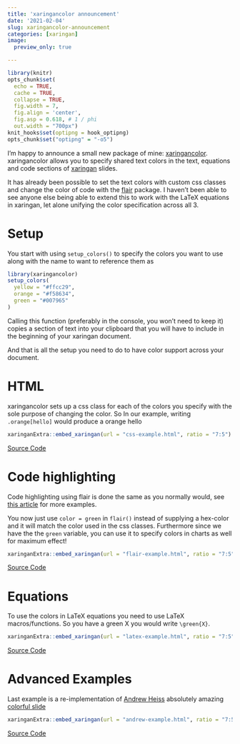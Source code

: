 ```yaml
---
title: 'xaringancolor announcement'
date: '2021-02-04'
slug: xaringancolor-announcement
categories: [xaringan]
image:
  preview_only: true

---
```


```r
library(knitr)
opts_chunk$set(
  echo = TRUE,
  cache = TRUE,
  collapse = TRUE,
  fig.width = 7, 
  fig.align = 'center',
  fig.asp = 0.618, # 1 / phi
  out.width = "700px")
knit_hooks$set(optipng = hook_optipng)
opts_chunk$set("optipng" = "-o5")
```

I'm happy to announce a small new package of mine: [xaringancolor](https://github.com/EmilHvitfeldt/xaringancolor).
xaringancolor allows you to specify shared text colors in the text, equations and code sections of [xaringan](https://github.com/yihui/xaringan) slides.

It has already been possible to set the text colors with custom css classes and change the color of code with the [flair](https://github.com/r-for-educators/flair) package.
I haven't been able to see anyone else being able to extend this to work with the LaTeX equations in xaringan, let alone unifying the color specification across all 3.

# Setup

You start with using `setup_colors()` to specify the colors you want to use along with the name to want to reference them as

```r
library(xaringancolor)
setup_colors(
  yellow = "#ffcc29",
  orange = "#f58634",
  green = "#007965"
)
```

Calling this function (preferably in the console, you won't need to keep it) copies a section of text into your clipboard that you will have to include in the beginning of your xaringan document. 

And that is all the setup you need to do to have color support across your document.

# HTML

xaringancolor sets up a css class for each of the colors you specify with the sole purpose of changing the color. So In our example, writing `.orange[hello]` would produce a orange hello

```r
xaringanExtra::embed_xaringan(url = "css-example.html", ratio = "7:5")
```

[Source Code](https://gist.github.com/EmilHvitfeldt/7daa57156a6e844423942ed1daf0d175)

# Code highlighting

Code highlighting using flair is done the same as you normally would, see [this article](https://education.rstudio.com/blog/2020/05/flair/) for more examples.

You now just use `color = green` in `flair()` instead of supplying a hex-color and it will match the color used in the css classes. Furthermore since we have the the `green` variable, you can use it to specify colors in charts as well for maximum effect! 

```r
xaringanExtra::embed_xaringan(url = "flair-example.html", ratio = "7:5")
```

[Source Code](https://gist.github.com/EmilHvitfeldt/ec081d53929da50f344c2a8ede0a7033)

# Equations

To use the colors in LaTeX equations you need to use LaTeX macros/functions. So you have a green X you would write `\green{X}`.

```r
xaringanExtra::embed_xaringan(url = "latex-example.html", ratio = "7:5")
```

[Source Code](https://gist.github.com/EmilHvitfeldt/1767bc72d7dd6400a75c55e8be8e7a90)

# Advanced Examples

Last example is a re-implementation of [Andrew Heiss](https://twitter.com/andrewheiss) absolutely amazing [colorful slide](https://twitter.com/andrewheiss/status/1250517766731423745)

```r
xaringanExtra::embed_xaringan(url = "andrew-example.html", ratio = "7:5")
```

[Source Code](https://gist.github.com/EmilHvitfeldt/858e388e06fca27aff9693b0262bad84)

